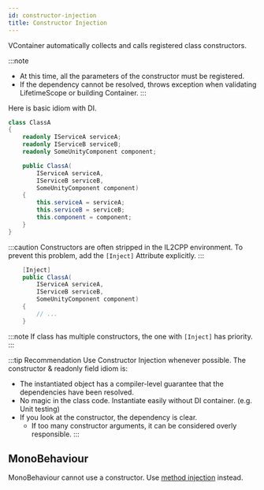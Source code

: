 ```yaml
---
id: constructor-injection
title: Constructor Injection
---
```


VContainer automatically collects and calls registered class constructors.

:::note
- At this time, all the parameters of the constructor must be registered.
- If the dependency cannot be resolved, throws exception when validating LifetimeScope or building Container.
:::

Here is basic idiom with DI.

```csharp
class ClassA
{
    readonly IServiceA serviceA;
    readonly IServiceB serviceB;
    readonly SomeUnityComponent component;

    public ClassA(
        IServiceA serviceA,
        IServiceB serviceB,
        SomeUnityComponent component)
    {
        this.serviceA = serviceA;
        this.serviceB = serviceB;
        this.component = component;
    }
}
```

:::caution
Constructors are often stripped in the IL2CPP environment.
To prevent this problem, add the `[Inject]` Attribute explicitly.
:::

```csharp
    [Inject]
    public ClassA(
        IServiceA serviceA,
        IServiceB serviceB,
        SomeUnityComponent component)
    {
        // ...
    }
```

:::note
If class has multiple constructors, the one with `[Inject]` has priority.
:::

:::tip Recommendation
Use Constructor Injection whenever possible.
The constructor & readonly field idiom is:
- The instantiated object has a compiler-level guarantee that the dependencies have been resolved.
- No magic in the class code. Instantiate easily without DI container. (e.g. Unit testing)
- If you look at the constructor, the dependency is clear.
  - If too many constructor arguments, it can be considered overly responsible.
:::

## MonoBehaviour

MonoBehaviour cannot use a constructor. Use [method injection](./method-injection) instead.